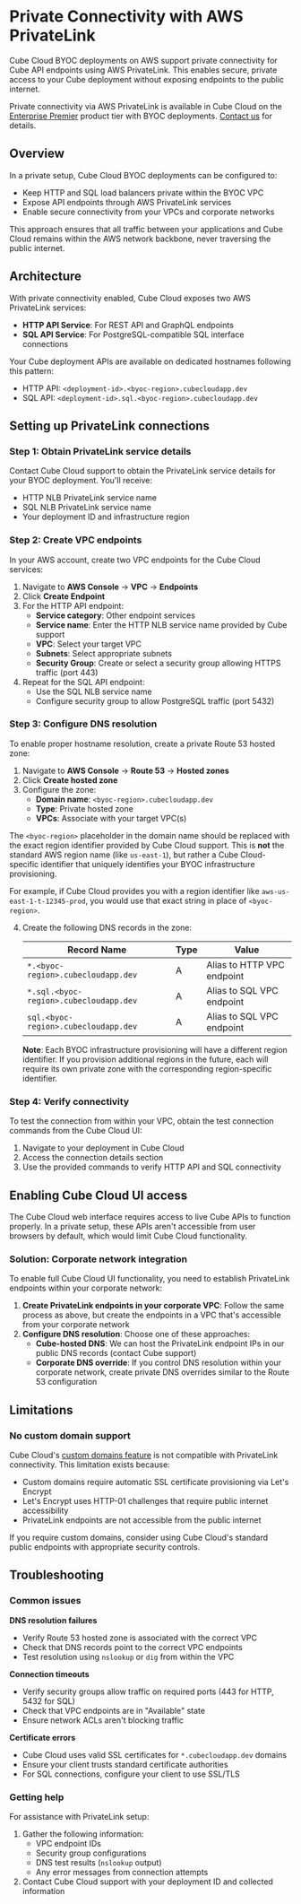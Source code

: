 # Private Connectivity with AWS PrivateLink

Cube Cloud BYOC deployments on AWS support private connectivity for Cube API endpoints using AWS PrivateLink. This enables secure, private access to your Cube deployment without exposing endpoints to the public internet.

<SuccessBox>

Private connectivity via AWS PrivateLink is available in Cube Cloud on the
[Enterprise Premier](https://cube.dev/pricing) product tier with BYOC deployments.
[Contact us](https://cube.dev/contact) for details.

</SuccessBox>

## Overview

In a private setup, Cube Cloud BYOC deployments can be configured to:
- Keep HTTP and SQL load balancers private within the BYOC VPC
- Expose API endpoints through AWS PrivateLink services
- Enable secure connectivity from your VPCs and corporate networks

This approach ensures that all traffic between your applications and Cube Cloud remains within the AWS network backbone, never traversing the public internet.

## Architecture

With private connectivity enabled, Cube Cloud exposes two AWS PrivateLink services:
- **HTTP API Service**: For REST API and GraphQL endpoints
- **SQL API Service**: For PostgreSQL-compatible SQL interface connections

Your Cube deployment APIs are available on dedicated hostnames following this pattern:
- HTTP API: `<deployment-id>.<byoc-region>.cubecloudapp.dev`
- SQL API: `<deployment-id>.sql.<byoc-region>.cubecloudapp.dev`

<Screenshot src="https://ucarecdn.com/98e38433-3bb8-4f37-afea-7986170c63be/" />

## Setting up PrivateLink connections

### Step 1: Obtain PrivateLink service details

Contact Cube Cloud support to obtain the PrivateLink service details for your BYOC deployment. You'll receive:
- HTTP NLB PrivateLink service name
- SQL NLB PrivateLink service name
- Your deployment ID and infrastructure region

### Step 2: Create VPC endpoints

In your AWS account, create two VPC endpoints for the Cube Cloud services:

1. Navigate to **AWS Console** → **VPC** → **Endpoints**
2. Click **Create Endpoint**
3. For the HTTP API endpoint:
   - **Service category**: Other endpoint services
   - **Service name**: Enter the HTTP NLB service name provided by Cube support
   - **VPC**: Select your target VPC
   - **Subnets**: Select appropriate subnets
   - **Security Group**: Create or select a security group allowing HTTPS traffic (port 443)
4. Repeat for the SQL API endpoint:
   - Use the SQL NLB service name
   - Configure security group to allow PostgreSQL traffic (port 5432)

### Step 3: Configure DNS resolution

To enable proper hostname resolution, create a private Route 53 hosted zone:

1. Navigate to **AWS Console** → **Route 53** → **Hosted zones**
2. Click **Create hosted zone**
3. Configure the zone:
   - **Domain name**: `<byoc-region>.cubecloudapp.dev`
   - **Type**: Private hosted zone
   - **VPCs**: Associate with your target VPC(s)

<InfoBox>

The `<byoc-region>` placeholder in the domain name should be replaced with the exact region identifier provided by Cube Cloud support. This is **not** the standard AWS region name (like `us-east-1`), but rather a Cube Cloud-specific identifier that uniquely identifies your BYOC infrastructure provisioning.

For example, if Cube Cloud provides you with a region identifier like `aws-us-east-1-t-12345-prod`, you would use that exact string in place of `<byoc-region>`.

</InfoBox>

4. Create the following DNS records in the zone:

   | Record Name | Type | Value |
   |------------|------|--------|
   | `*.<byoc-region>.cubecloudapp.dev` | A | Alias to HTTP VPC endpoint |
   | `*.sql.<byoc-region>.cubecloudapp.dev` | A | Alias to SQL VPC endpoint |
   | `sql.<byoc-region>.cubecloudapp.dev` | A | Alias to SQL VPC endpoint |

   **Note**: Each BYOC infrastructure provisioning will have a different region identifier. If you provision additional regions in the future, each will require its own private zone with the corresponding region-specific identifier.

### Step 4: Verify connectivity

To test the connection from within your VPC, obtain the test connection commands from the Cube Cloud UI:
1. Navigate to your deployment in Cube Cloud
2. Access the connection details section
3. Use the provided commands to verify HTTP API and SQL connectivity

## Enabling Cube Cloud UI access

The Cube Cloud web interface requires access to live Cube APIs to function properly. In a private setup, these APIs aren't accessible from user browsers by default, which would limit Cube Cloud functionality.

### Solution: Corporate network integration

To enable full Cube Cloud UI functionality, you need to establish PrivateLink endpoints within your corporate network:

1. **Create PrivateLink endpoints in your corporate VPC**: Follow the same process as above, but create the endpoints in a VPC that's accessible from your corporate network
2. **Configure DNS resolution**: Choose one of these approaches:
   - **Cube-hosted DNS**: We can host the PrivateLink endpoint IPs in our public DNS records (contact Cube support)
   - **Corporate DNS override**: If you control DNS resolution within your corporate network, create private DNS overrides similar to the Route 53 configuration

<Screenshot src="https://ucarecdn.com/186b888f-ca1a-487b-aa41-968714ebce2f/" />

## Limitations

### No custom domain support

Cube Cloud's [custom domains feature][custom-domains] is not compatible with PrivateLink connectivity. This limitation exists because:

- Custom domains require automatic SSL certificate provisioning via Let's Encrypt
- Let's Encrypt uses HTTP-01 challenges that require public internet accessibility
- PrivateLink endpoints are not accessible from the public internet

If you require custom domains, consider using Cube Cloud's standard public endpoints with appropriate security controls.

## Troubleshooting

### Common issues

**DNS resolution failures**
- Verify Route 53 hosted zone is associated with the correct VPC
- Check that DNS records point to the correct VPC endpoints
- Test resolution using `nslookup` or `dig` from within the VPC

**Connection timeouts**
- Verify security groups allow traffic on required ports (443 for HTTP, 5432 for SQL)
- Check that VPC endpoints are in "Available" state
- Ensure network ACLs aren't blocking traffic

**Certificate errors**
- Cube Cloud uses valid SSL certificates for `*.cubecloudapp.dev` domains
- Ensure your client trusts standard certificate authorities
- For SQL connections, configure your client to use SSL/TLS

### Getting help

For assistance with PrivateLink setup:
1. Gather the following information:
   - VPC endpoint IDs
   - Security group configurations
   - DNS test results (`nslookup` output)
   - Any error messages from connection attempts
2. Contact Cube Cloud support with your deployment ID and collected information

[custom-domains]: /product/deployment/cloud/custom-domains
